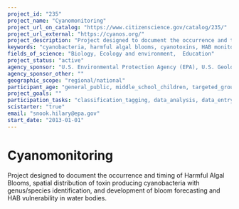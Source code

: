 ```yaml
---
project_id: "235"
project_name: "Cyanomonitoring"
project_url_on_catalog: "https://www.citizenscience.gov/catalog/235/"
project_url_external: "https://cyanos.org/"
project_description: "Project designed to document the occurrence and timing of Harmful Algal Blooms, spatial distribution of toxin producing cyanobacteria with genus/species identification, and development of bloom forecasting and HAB vulnerability in water bodies."
keywords: "cyanobacteria, harmful algal blooms, cyanotoxins, HAB monitoring"
fields_of_science: "Biology, Ecology and environment,  Education"
project_status: "active"
agency_sponsor: "U.S. Environmental Protection Agency (EPA), U.S. Geological Survey (USGS)"
agency_sponsor_other: ""
geographic_scope: "regional/national"
participant_age: "general_public, middle_school_children, targeted_group, teens"
project_goals: ""
participation_tasks: "classification_tagging, data_analysis, data_entry, finding_entities, geolocation, identification, learning, measurement,  observation, photography, problem_solving, sample_analysis"
scistarter: "true"
email: "snook.hilary@epa.gov"
start_date: "2013-01-01"
---
```


# Cyanomonitoring

Project designed to document the occurrence and timing of Harmful Algal Blooms, spatial distribution of toxin producing cyanobacteria with genus/species identification, and development of bloom forecasting and HAB vulnerability in water bodies.
